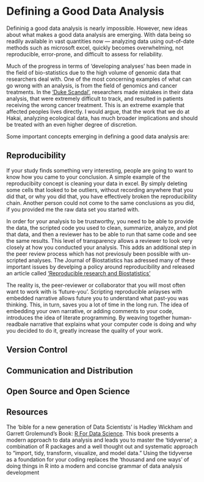 # Defining a Good Data Analysis

Defininig a good data analysis is nearly impossible. However, new ideas about what makes a good data analysis are emerging. With data being so readily available in vast quantities now — analyzing data using out-of-date methods such as microsoft excel, quickly becomes overwhelming, not reproducible, error-prone, and difficult to assess for reliability. 

Much of the progress in terms of 'developing analyses' has been made in the field of bio-statistics due to the high volume of genomic data that researchers deal with. One of the most concerning examples of what can go wrong with an analysis, is from the field of genomics and cancer treatments. In the ['Duke Scandal'](http://www.cbsnews.com/news/deception-at-duke-fraud-in-cancer-care/), researchers made mistakes in their data analysis, that were extremely difficult to track, and resulted in patients receiving the wrong cancer treatment. This is an extreme example that affected peoples lives directly. I would argue, that the work that we do at Hakai, analyzing ecological data, has much broader implications and should be treated with an even higher degree of discretion. 

Some important concepts emerging in defining a good data analysis are:

## Reproducibility

If your study finds something very interesting, people are going to want to know how you came to your conclusion. A simple example of the reproducibiity concept is cleaning your data in excel. By simply deleting some cells that looked to be outliers, without recording anywhere that you did that, or why you did that, you have effectively broken the reproducibility chain. Another person could not come to the same conclusions as you did, if you provided me the raw data set you started with. 

In order for your analysis to be trustworthy, you need to be able to provide the data, the scripted code you used to clean, summarize, analyze, and plot that data, and then a reviewer has to be able to run that same code and see the same results. This level of transparency allows a reviewer to look very closely at how you conducted your analysis. This adds an additional step in the peer review process which has not previosuly been possible with un-scripted analyses. The Journal of Biostatistics has adressed many of these important issues by develping a policy around reproducibility and released an article called ['Reproducible research and Biostatistics'](https://academic.oup.com/biostatistics/article-lookup/doi/10.1093/biostatistics/kxp014)

The reality is, the peer-reviewer or collaborator that you will most often want to work with is 'future-you'. Scripting reproducible anlayses with embedded narrative allows future you to understand what past-you was thinking. This, in turn, saves you a lot of time in the long run. The idea of embedding your own narrative, or adding comments to your code, introduces the idea of literate programming. By weaving together human-readbale narrative that explains what your computer code is doing and why you decided to do it, greatly increase the quality of your work.

## Version Control

## Communication and Distribution

## Open Source and Open Science

## Resources

The 'bible for a new generation of Data Scientists' is Hadley Wickham and Garrett Grolemund's Book: [R For Data Science](http://r4ds.had.co.nz/). This book presents a modern approach to data analysis and leads you to master the 'tidyverse'; a combination of R packages and a well thought out and systematic approach to "import, tidy, transform, visualize, and model data." Using the tidyverse as a foundation for your coding replaces the 'thousand and one ways' of doing things in R into a modern and concise grammar of data analysis development